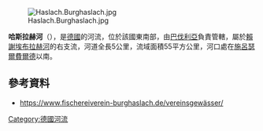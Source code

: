 {{Coord|49|44|34|N|10|38|55|E|display=title}}
[[Image:Haslach.Burghaslach.jpg|right]]

'''哈斯拉赫河'''（{{lang-de|Haslach}}），是[[德國|德國]]的河流，位於該國東南部，由[[巴伐利亞|巴伐利亞]]負責管轄，屬於[[賴謝埃布拉赫河|賴謝埃布拉赫河]]的右支流，河道全長5公里，流域面積55平方公里，河口處在[[施呂瑟爾費爾德|施呂瑟爾費爾德]]以南。

==參考資料==
* https://www.fischereiverein-burghaslach.de/vereinsgewässer/{{Wayback|url=https://www.fischereiverein-burghaslach.de/vereinsgew%C3%A4sser/ |date=20201125042128 }}

{{Germany-geo-stub}}
[[Category:德國河流|Category:德國河流]]